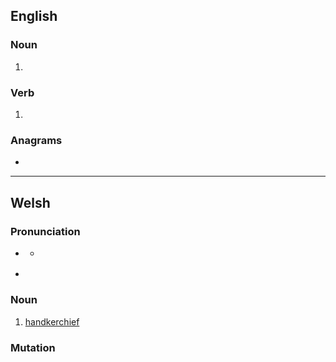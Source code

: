 ==English==

===Noun===
{{head|en|noun plural form}}

# {{plural of|hance|lang=en}}

===Verb===
{{head|en|verb form}}

# {{en-third-person singular of|hance}}

===Anagrams===
* {{anagrams|en|a=acehns|Cashen|encash|naches|sencha}}

----

==Welsh==

===Pronunciation===
* {{a|cy-N}} {{a|standard}} {{a|colloquial}} {{IPA|/ˈhankɛs/|lang=cy}}
** {{a|cy-N}} {{a|colloquial}} {{IPA|/ˈhankas/|lang=cy}}
* {{a|cy-S}} {{IPA|/ˈhankɛs/|lang=cy}}

===Noun===
{{cy-noun|f|hancesi}}

# [[handkerchief]]
#: {{syn|cy|macyn|cadach|ffunen|neisied}}

===Mutation===
{{cy-mut-auto}}